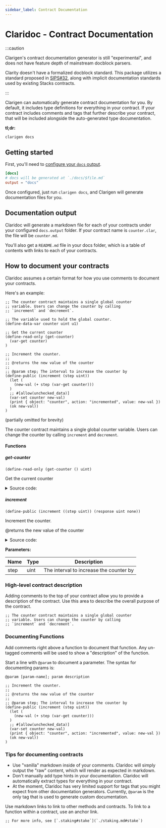```yaml
---
sidebar_label: Contract Documentation
---
```



# Claridoc - Contract Documentation

:::caution

Clarigen's contract documentation generator is still "experimental", and does not have feature depth of mainstream docblock parsers.

Clarity doesn't have a formalized docblock standard. This package utilizes a standard proposed in [SIPS#32](https://github.com/stacksgov/sips/pull/32), along with implicit documentation standards used by existing Stacks contracts.

:::

Clarigen can automatically generate contract documentation for you. By default, it includes type definitions for everything in your contract. If your contract includes comments and tags that further describe your contract, that will be included alongside the auto-generated type documentation.

**tl;dr:**

```bash title="Terminal"
clarigen docs
```

## Getting started

First, you'll need to [configure your `docs` output](./configuration#docs).

```toml title="Clarigen.toml"
[docs]
# docs will be generated at `./docs/$file.md`
output = "docs"
```

Once configured, just run `clarigen docs`, and Clarigen will generate documentation files for you.

## Documentation output

Claridoc will generate a markdown file for each of your contracts under your configured `docs.output` folder. If your contract name is `counter.clar`, the file will be `counter.md`.

You'll also get a `README.md` file in your docs folder, which is a table of contents with links to each of your contracts.

## How to document your contracts

Claridoc assumes a certain format for how you use comments to document your contracts.

Here's an example:

<Tabs>

<TabItem value="contract" label="Contract">

```clarity
;; The counter contract maintains a single global counter
;; variable. Users can change the counter by calling
;; `increment` and `decrement`.

;; The variable used to hold the global counter.
(define-data-var counter uint u1)

;; Get the current counter
(define-read-only (get-counter)
  (var-get counter)
)

;; Increment the counter.
;;
;; @returns the new value of the counter
;;
;; @param step; The interval to increase the counter by
(define-public (increment (step uint))
  (let (
    (new-val (+ step (var-get counter)))
  )
  ;; #[allow(unchecked_data)]
  (var-set counter new-val)
  (print { object: "counter", action: "incremented", value: new-val })
  (ok new-val))
)

```

</TabItem>

<TabItem value="documentation" label="Documentation">

(partially omitted for brevity)

<BrowserWindow url="docs/counter.md">

The counter contract maintains a single global counter variable. Users can
change the counter by calling `increment` and `decrement`.

#### Functions

##### get-counter

`(define-read-only (get-counter () uint)`

Get the current counter

<details>
  <summary>Source code:</summary>

```clarity
(define-read-only (get-counter)
  (var-get counter)
)
```

</details>

##### increment

`(define-public (increment ((step uint)) (response uint none))`

Increment the counter.

@returns the new value of the counter

<details>
  <summary>Source code:</summary>

```clarity
(define-public (increment (step uint))
  (let (
    (new-val (+ step (var-get counter)))
  )
  ;; #[allow(unchecked_data)]
  (var-set counter new-val)
  (print { object: "counter", action: "incremented", value: new-val })
  (ok new-val))
)
```

</details>

**Parameters:**

| Name | Type | Description                             |
| ---- | ---- | --------------------------------------- |
| step | uint | The interval to increase the counter by |

</BrowserWindow>

</TabItem>

</Tabs>

### High-level contract description

Adding comments to the top of your contract allow you to provide a description of the contract. Use this area to describe the overall purpose of the contract.

```clarity title="counter.clar" showLineNumbers
;; The counter contract maintains a single global counter
;; variable. Users can change the counter by calling
;; `increment` and `decrement`.
```

### Documenting Functions

Add comments right above a function to document that function. Any un-tagged comments will be used to show a "description" of the function.

Start a line with `@param` to document a parameter. The syntax for documenting params is:

`@param [param-name]; param description`

```clarity
;; Increment the counter.
;;
;; @returns the new value of the counter
;;
;; @param step; The interval to increase the counter by
(define-public (increment (step uint))
  (let (
    (new-val (+ step (var-get counter)))
  )
  ;; #[allow(unchecked_data)]
  (var-set counter new-val)
  (print { object: "counter", action: "incremented", value: new-val })
  (ok new-val))
)
```

### Tips for documenting contracts

- Use "vanilla" markdown inside of your comments. Claridoc will simply output the "raw" content, which will render as expected in markdown.
- Don't manually add type hints in your documentation. Claridoc will automatically extract types for everything in your contract.
- At the moment, Claridoc has very limited support for tags that you might expect from other documentation generators. Currently, `@param` is the only tag that is used to generate custom documentation.

Use markdown links to link to other methods and contracts. To link to a function within a contract, use an anchor link.

```clarity
;; For more info, see [`.staking#stake`](`./staking.md#stake`)
```
